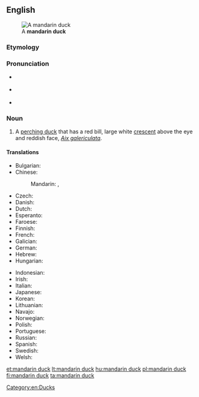 ==English==
[[Image:Mandarin.duck.arp.jpg|thumb|A '''mandarin duck''']]

===Etymology===
{{rfe|lang=en}}

===Pronunciation===
* {{a|UK}} {{IPA|/ˈmændərɪn dʌk/|lang=en}}
* {{a|US}} {{IPA|/ˈmændərɪn dʌk/|lang=en}}
* {{rhymes|ʌk|lang=en}}

===Noun===
{{wikipedia}}
{{en-noun}}

# A [[perching duck]] that has a red bill, large white [[crescent]] above the eye and reddish face, ''[[Aix galericulata]]''.

====Translations====
{{trans-top|bird}}
* Bulgarian: {{t|bg|мандаринка|tr=mandarinka|f}}
* Chinese:
*: Mandarin: {{t+|cmn|鴛鴦}}, {{t+|cmn|鸳鸯|tr=yuānyāng}}
* Czech: {{t|cs|kachnička mandarinská|f}}
* Danish: {{t|da|mandarinand|c}}
* Dutch: {{t|nl|mandarijneend}}
* Esperanto: {{t|eo|mandarenanaso}}
* Faroese: {{t|fo|seglont|f}}
* Finnish: {{t+|fi|mandariinisorsa}}
* French: {{t+|fr|canard mandarin|m}}
* Galician: {{t|gl|pato mandarín|m}}
* German: {{t+|de|Mandarinente|f}}
* Hebrew: {{t|he|מנדרין סיני|tr=mandarin sini|m}}
* Hungarian: {{t+|hu|mandarinréce}}
{{trans-mid}}
* Indonesian: {{t|id|bebek mandarin}}
* Irish: {{t|ga|lacha mhandrach|f}}
* Italian: {{t|it|anatra mandarina|f}}
* Japanese: {{t|ja|鴛鴦|tr=oshidori}}
* Korean: {{t+|ko|원앙|tr=wonang}}
* Lithuanian: {{t+|lt|mandarininė antis}}
* Navajo: {{t|nv|Náátsʼózídę́ę́ʼ naalʼeełí}}
* Norwegian: {{t|no|mandarinand}}
* Polish: {{t+|pl|mandarynka|f}}
* Portuguese: {{t|pt|pato-mandarim|m}}
* Russian: {{t+|ru|мандаринка|f}}
* Spanish: {{t|es|pato mandarín|m}}
* Swedish: {{t+|sv|mandarinand|c}}
* Welsh: {{t|cy|hwyaden gribog}}
{{trans-bottom}}

[[Category:en:Ducks]]

[[et:mandarin duck]]
[[lt:mandarin duck]]
[[hu:mandarin duck]]
[[pl:mandarin duck]]
[[fi:mandarin duck]]
[[ta:mandarin duck]]